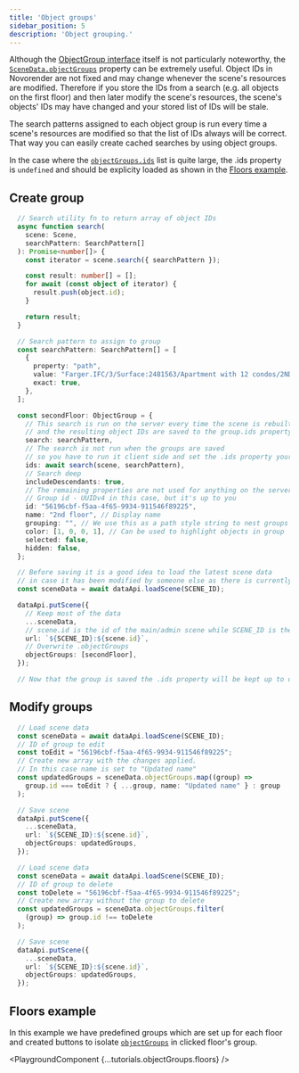 ---
title: 'Object groups'
sidebar_position: 5
description: 'Object grouping.'
---


Although the [ObjectGroup interface](/docs/data-js-api/interfaces/DataJsAPI.ObjectGroup) itself is not particularly noteworthy,
the <code>[SceneData.objectGroups](/docs/data-js-api/interfaces/DataJsAPI.SceneData#objectgroups)</code> property can be extremely useful. 
Object IDs in Novorender are not fixed and may change whenever the scene's resources are modified. 
Therefore if you store the IDs from a search (e.g. all objects on the first floor) and then later modify the scene's resources, 
the scene's objects' IDs may have changed and your stored list of IDs will be stale.  

The search patterns assigned to each object group is run every time a scene's resources are modified so that the list of IDs always will be correct.
That way you can easily create cached searches by using object groups.

In the case where the <code>[objectGroups.ids](/docs/data-js-api/interfaces/DataJsAPI.Bookmark.ObjectGroup#ids)</code> list is quite large, the .ids property is `undefined` and should be explicity loaded as shown in the [Floors example](#floors-example).  


## Create group

```typescript
  // Search utility fn to return array of object IDs
  async function search(
    scene: Scene,
    searchPattern: SearchPattern[]
  ): Promise<number[]> {
    const iterator = scene.search({ searchPattern });

    const result: number[] = [];
    for await (const object of iterator) {
      result.push(object.id);
    }

    return result;
  }

  // Search pattern to assign to group
  const searchPattern: SearchPattern[] = [
    {
      property: "path",
      value: "Farger.IFC/3/Surface:2481563/Apartment with 12 condos/2ND FLOOR",
      exact: true,
    },
  ];

  const secondFloor: ObjectGroup = {
    // This search is run on the server every time the scene is rebuilt
    // and the resulting object IDs are saved to the group.ids property
    search: searchPattern,
    // The search is not run when the groups are saved
    // so you have to run it client side and set the .ids property yourself when you create the group
    ids: await search(scene, searchPattern),
    // Search deep
    includeDescendants: true,
    // The remaining properties are not used for anything on the server
    // Group id - UUIDv4 in this case, but it's up to you
    id: "56196cbf-f5aa-4f65-9934-911546f89225",
    name: "2nd floor", // Display name
    grouping: "", // We use this as a path style string to nest groups in the UI
    color: [1, 0, 0, 1], // Can be used to highlight objects in group
    selected: false,
    hidden: false,
  };

  // Before saving it is a good idea to load the latest scene data
  // in case it has been modified by someone else as there is currently no way of just adding groups
  const sceneData = await dataApi.loadScene(SCENE_ID);

  dataApi.putScene({
    // Keep most of the data
    ...sceneData,
    // scene.id is the id of the main/admin scene while SCENE_ID is the viewer scene id
    url: `${SCENE_ID}:${scene.id}`,
    // Overwrite .objectGroups
    objectGroups: [secondFloor],
  });

  // Now that the group is saved the .ids property will be kept up to date by the server
```

## Modify groups

```typescript title="Edit a group"
  // Load scene data
  const sceneData = await dataApi.loadScene(SCENE_ID);
  // ID of group to edit
  const toEdit = "56196cbf-f5aa-4f65-9934-911546f89225";
  // Create new array with the changes applied.
  // In this case name is set to "Updated name"
  const updatedGroups = sceneData.objectGroups.map((group) =>
    group.id === toEdit ? { ...group, name: "Updated name" } : group
  );

  // Save scene
  dataApi.putScene({
    ...sceneData,
    url: `${SCENE_ID}:${scene.id}`,
    objectGroups: updatedGroups,
  });
```

```typescript title="Delete a group"
  // Load scene data
  const sceneData = await dataApi.loadScene(SCENE_ID);
  // ID of group to delete
  const toDelete = "56196cbf-f5aa-4f65-9934-911546f89225";
  // Create new array without the group to delete
  const updatedGroups = sceneData.objectGroups.filter(
    (group) => group.id !== toDelete
  );

  // Save scene
  dataApi.putScene({
    ...sceneData,
    url: `${SCENE_ID}:${scene.id}`,
    objectGroups: updatedGroups,
  });
```

## Floors example

In this example we have predefined groups which are set up for each floor and created buttons to isolate <code>[objectGroups](/docs/data-js-api/interfaces/DataJsAPI.Bookmark-1#objectgroups)</code>
in clicked floor's group.

<PlaygroundComponent {...tutorials.objectGroups.floors} />